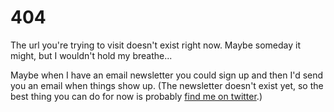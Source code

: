 # 404

The url you're trying to visit doesn't exist right now. Maybe someday it might,
but I wouldn't hold my breathe...

Maybe when I have an email newsletter you could sign up and then I'd send you an
email when things show up. (The newsletter doesn't exist yet, so the best thing
you can do for now is probably [find me on twitter](htts://twitter.com/itsjemjam).)